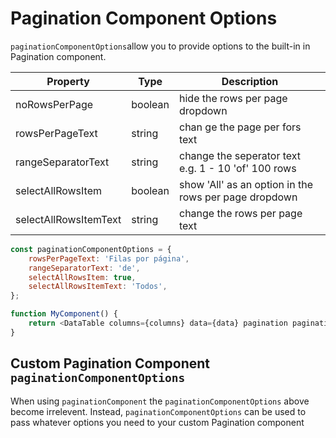 
# Pagination Component Options

`paginationComponentOptions`allow you to provide options to the built-in in Pagination component.

| Property              | Type    | Description                                           |
| --------------------- | ------- | ----------------------------------------------------- |
| noRowsPerPage         | boolean | hide the rows per page dropdown                       |
| rowsPerPageText       | string  | chan ge the page per fors text                        |
| rangeSeparatorText    | string  | change the seperator text e.g. 1 - 10 'of' 100 rows   |
| selectAllRowsItem     | boolean | show 'All' as an option in the rows per page dropdown |
| selectAllRowsItemText | string  | change the rows per page text                         |

```js
const paginationComponentOptions = {
	rowsPerPageText: 'Filas por página',
	rangeSeparatorText: 'de',
	selectAllRowsItem: true,
	selectAllRowsItemText: 'Todos',
};

function MyComponent() {
	return <DataTable columns={columns} data={data} pagination paginationComponentOptions={paginationComponentOptions} />;
}
```

## Custom Pagination Component `paginationComponentOptions`

When using `paginationComponent` the `paginationComponentOptions` above become irrelevent. Instead, `paginationComponentOptions` can be used to pass whatever options you need to your custom Pagination component

<Canvas>
	<Story id="pagination-options--options" />
</Canvas>
